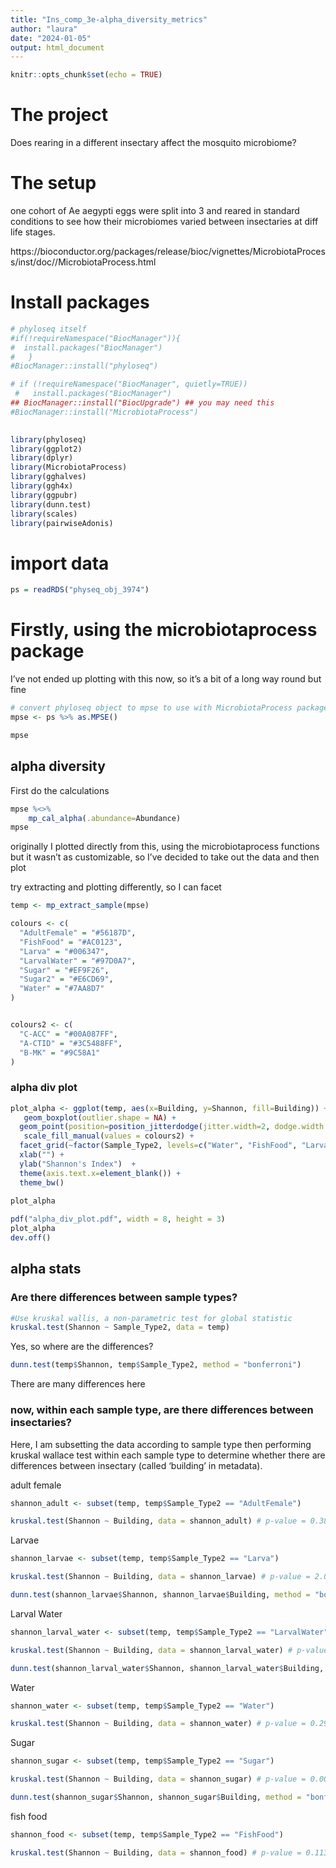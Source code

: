 ---
title: "Ins_comp_3e-alpha_diversity_metrics"
author: "laura"
date: "2024-01-05"
output: html_document
---

```{r setup, include=FALSE}
knitr::opts_chunk$set(echo = TRUE)
```

# The project

Does rearing in a different insectary affect the mosquito microbiome?

# The setup

one cohort of Ae aegypti eggs were split into 3 and reared in standard conditions to see how their microbiomes varied between insectaries at diff life stages.


https://bioconductor.org/packages/release/bioc/vignettes/MicrobiotaProcess/inst/doc//MicrobiotaProcess.html


# Install packages

```{r}
# phyloseq itself
#if(!requireNamespace("BiocManager")){
#  install.packages("BiocManager")
#   }
#BiocManager::install("phyloseq")

# if (!requireNamespace("BiocManager", quietly=TRUE))
 #   install.packages("BiocManager")
## BiocManager::install("BiocUpgrade") ## you may need this
#BiocManager::install("MicrobiotaProcess")
 

library(phyloseq)
library(ggplot2)
library(dplyr) 
library(MicrobiotaProcess)
library(gghalves)
library(ggh4x)
library(ggpubr)
library(dunn.test)
library(scales) 
library(pairwiseAdonis)

```

# import data

```{r}
ps = readRDS("physeq_obj_3974") 

```


# Firstly, using the microbiotaprocess package
I've not ended up plotting with this now, so it's a bit of a long way round but fine

```{r}
# convert phyloseq object to mpse to use with MicrobiotaProcess package
mpse <- ps %>% as.MPSE() 

mpse

```

## alpha diversity

First do the calculations

```{r}
mpse %<>% 
    mp_cal_alpha(.abundance=Abundance)
mpse

```
originally I plotted directly from this, using the microbiotaprocess functions but it wasn't as customizable, so I've decided to take out the data and then plot

try extracting and plotting differently, so I can facet

```{r}
temp <- mp_extract_sample(mpse)

```

```{r}
colours <- c(
  "AdultFemale" = "#56187D", 
  "FishFood" = "#AC0123", 
  "Larva" = "#006347", 
  "LarvalWater" = "#97D0A7", 
  "Sugar" = "#EF9F26", 
  "Sugar2" = "#E6CD69", 
  "Water" = "#7AA8D7"
)


colours2 <- c(
  "C-ACC" = "#00A087FF",
  "A-CTID" = "#3C5488FF",
  "B-MK" = "#9C58A1"
)

```


### alpha div plot

```{r}

plot_alpha <- ggplot(temp, aes(x=Building, y=Shannon, fill=Building)) +
   geom_boxplot(outlier.shape = NA) +
  geom_point(position=position_jitterdodge(jitter.width=2, dodge.width = 0), pch=21, aes(x=Building, y=Shannon, fill=Building)) + 
   scale_fill_manual(values = colours2) +
  facet_grid(~factor(Sample_Type2, levels=c("Water", "FishFood", "LarvalWater", "Larva", "Sugar", "AdultFemale")), scales = "free", space = "free")  +
  xlab("") +
  ylab("Shannon's Index")  +
  theme(axis.text.x=element_blank()) +
  theme_bw()
 
plot_alpha

```


```{r}
pdf("alpha_div_plot.pdf", width = 8, height = 3)
plot_alpha
dev.off()

```
## alpha stats

### Are there differences between sample types?

```{r}

#Use kruskal wallis, a non-parametric test for global statistic 
kruskal.test(Shannon ~ Sample_Type2, data = temp)

```

Yes, so where are the differences?


```{r}
dunn.test(temp$Shannon, temp$Sample_Type2, method = "bonferroni") 

```
There are many differences here

### now, within each sample type, are there differences between insectaries?

Here, I am subsetting the data according to sample type then performing kruskal wallace test within each sample type to determine whether there are differences between insectary (called 'building' in metadata).

adult female

```{r}

shannon_adult <- subset(temp, temp$Sample_Type2 == "AdultFemale")

kruskal.test(Shannon ~ Building, data = shannon_adult) # p-value = 0.3824 - no difference


```

Larvae

```{r}

shannon_larvae <- subset(temp, temp$Sample_Type2 == "Larva")

kruskal.test(Shannon ~ Building, data = shannon_larvae) # p-value = 2.099e-10 - difference


```

```{r}

dunn.test(shannon_larvae$Shannon, shannon_larvae$Building, method = "bonferroni") 

```

Larval Water

```{r}

shannon_larval_water <- subset(temp, temp$Sample_Type2 == "LarvalWater")

kruskal.test(Shannon ~ Building, data = shannon_larval_water) # p-value = 1.44e-05 - difference

```

```{r}

dunn.test(shannon_larval_water$Shannon, shannon_larval_water$Building, method = "bonferroni") 

```


Water

```{r}

shannon_water <- subset(temp, temp$Sample_Type2 == "Water")

kruskal.test(Shannon ~ Building, data = shannon_water) # p-value = 0.2921 - no difference

```

Sugar

```{r}

shannon_sugar <- subset(temp, temp$Sample_Type2 == "Sugar")

kruskal.test(Shannon ~ Building, data = shannon_sugar) # p-value = 0.003042 - difference

```

```{r}

dunn.test(shannon_sugar$Shannon, shannon_sugar$Building, method = "bonferroni") 


```

fish food

```{r}

shannon_food <- subset(temp, temp$Sample_Type2 == "FishFood")

kruskal.test(Shannon ~ Building, data = shannon_food) # p-value = 0.1133 - no difference

```




